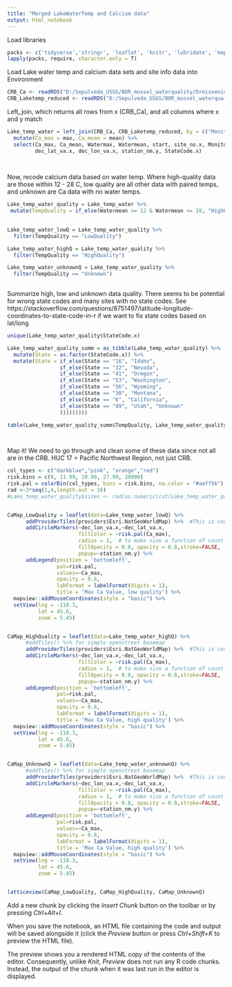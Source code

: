 ```yaml
---
title: "Merged LakeWaterTemp and Calcium data"
output: html_notebook
---
```

Load libraries
```r

packs <- c('tidyverse','stringr', 'leaflet', 'knitr', 'lubridate', 'mapview')
lapply(packs, require, character.only = T)
```



Load Lake water temp and calcium data sets and site info data into Environment
```r
CRB_Ca <- readRDS("D:/Sepulveda_USGS/BOR_mussel_waterquality/DreissenidWaterQuality/Data/processed/CRB_Ca.rds")
CRB_Laketemp_reduced <- readRDS("D:/Sepulveda_USGS/BOR_mussel_waterquality/DreissenidWaterQuality/Data/processed/CRB_Laketemp_reduced.rds")
```

Left_join, which returns all rows from x (CRB_Ca), and all columns where x and y match
```r

Lake_temp_water = left_join(CRB_Ca, CRB_Laketemp_reduced, by = c("MonitoringLocationIdentifier", "start"="Waterstart")) %>% 
  mutate(Ca_max = max, Ca_mean = mean) %>% 
  select(Ca_max, Ca_mean, Watermax, Watermean, start, site_no.x, MonitoringLocationIdentifier,
         dec_lat_va.x, dec_lon_va.x, station_nm.y, StateCode.x)
  
  


```


Now, recode calcium data based on water temp.  Where high-quality data are those within 12 - 28 C, low quality are all other data with paired temps, and unknown are Ca data with no water temps. 

```r
Lake_temp_water_quality = Lake_temp_water %>%
 mutate(TempQuality = if_else(Watermean >= 12 & Watermean <= 28, "HighQuality", "LowQuality", missing = "Unknown"))
  

Lake_temp_water_lowQ = Lake_temp_water_quality %>% 
  filter(TempQuality == "LowQuality")

Lake_temp_water_highQ = Lake_temp_water_quality %>% 
  filter(TempQuality == "HighQuality")

Lake_temp_water_unknownQ = Lake_temp_water_quality %>% 
  filter(TempQuality == "Unknown")
  
```


Summarize high, low and unknown data quality. There seems to be potential for wrong state codes and many sites with no state codes. See https://stackoverflow.com/questions/8751497/latitude-longitude-coordinates-to-state-code-in-r if we want to fix state codes based on lat/long
```r
unique(Lake_temp_water_quality$StateCode.x)

Lake_temp_water_quality_summ = as_tibble(Lake_temp_water_quality) %>% 
  mutate(State = as.factor(StateCode.x)) %>% 
  mutate(State = if_else(State == "16", "Idaho",
                 if_else(State == "32", "Nevada",
                 if_else(State == "41", "Oregon",
                 if_else(State == "53", "Washington",
                 if_else(State == "56", "Wyoming",
                 if_else(State == "30", "Montana",
                 if_else(State == "6", "California",
                 if_else(State == "49", "Utah", "Unknown"
                 )))))))))

table(Lake_temp_water_quality_summ$TempQuality, Lake_temp_water_quality_summ$State)
  



```




Map it!  We need to go through and clean some of these data since not all are in the CRB.  HUC 17 = Pacific Northwest Region, not just CRB. 
```r

col_types <- c("darkblue","pink", "orange","red")  
risk.bins = c(0, 11.99, 19.99, 27.99, 20000)
risk.pal = colorBin(col_types, bins = risk.bins, na.color = "#aaff56")
rad <-3*seq(1,4,length.out = 16)
#Lake_temp_water_quality$sizes <- rad[as.numeric(cut(Lake_temp_water_quality$count, breaks=16))]


CaMap_LowQuality = leaflet(data=Lake_temp_water_lowQ) %>% 
      addProviderTiles(providers$Esri.NatGeoWorldMap) %>%  #This is cool... https://rstudio.github.io/leaflet/basemaps.html
      addCircleMarkers(~dec_lon_va.x,~dec_lat_va.x,
                       fillColor = ~risk.pal(Ca_max),
                       radius = 2,  # to make size a function of count replace with ~sizes
                       fillOpacity = 0.8, opacity = 0.8,stroke=FALSE,
                       popup=~station_nm.y) %>%
      addLegend(position = 'bottomleft',
                pal=risk.pal,
                values=~Ca_max,
                opacity = 0.8,
                labFormat = labelFormat(digits = 1), 
                title = 'Max Ca Value, low quality') %>% 
  mapview::addMouseCoordinates(style = "basic") %>% 
  setView(lng = -118.3,
          lat = 45.6,
          zoom = 5.45)


CaMap_HighQuality = leaflet(data=Lake_temp_water_highQ) %>% 
      #addTiles() %>% for simple openstreet basemap
      addProviderTiles(providers$Esri.NatGeoWorldMap) %>%  #This is cool... https://rstudio.github.io/leaflet/basemaps.html
      addCircleMarkers(~dec_lon_va.x,~dec_lat_va.x,
                       fillColor = ~risk.pal(Ca_max),
                       radius = 2,  # to make size a function of count replace with ~sizes
                       fillOpacity = 0.8, opacity = 0.8,stroke=FALSE,
                       popup=~station_nm.y) %>%
      addLegend(position = 'bottomleft',
                pal=risk.pal,
                values=~Ca_max,
                opacity = 0.8,
                labFormat = labelFormat(digits = 1), 
                title = 'Max Ca Value, high quality') %>% 
  mapview::addMouseCoordinates(style = "basic") %>% 
  setView(lng = -118.3,
          lat = 45.6,
          zoom = 5.45)


CaMap_UnknownQ = leaflet(data=Lake_temp_water_unknownQ) %>% 
      #addTiles() %>% for simple openstreet basemap
      addProviderTiles(providers$Esri.NatGeoWorldMap) %>%  #This is cool... https://rstudio.github.io/leaflet/basemaps.html
      addCircleMarkers(~dec_lon_va.x,~dec_lat_va.x,
                       fillColor = ~risk.pal(Ca_max),
                       radius = 2,  # to make size a function of count replace with ~sizes
                       fillOpacity = 0.8, opacity = 0.8,stroke=FALSE,
                       popup=~station_nm.y) %>%
      addLegend(position = 'bottomleft',
                pal=risk.pal,
                values=~Ca_max,
                opacity = 0.8,
                labFormat = labelFormat(digits = 1), 
                title = 'Max Ca Value, high quality') %>% 
  mapview::addMouseCoordinates(style = "basic") %>% 
  setView(lng = -118.3,
          lat = 45.6,
          zoom = 5.45)


latticeview(CaMap_LowQuality, CaMap_HighQuality, CaMap_UnknownQ)

```






Add a new chunk by clicking the *Insert Chunk* button on the toolbar or by pressing *Ctrl+Alt+I*.

When you save the notebook, an HTML file containing the code and output will be saved alongside it (click the *Preview* button or press *Ctrl+Shift+K* to preview the HTML file).

The preview shows you a rendered HTML copy of the contents of the editor. Consequently, unlike *Knit*, *Preview* does not run any R code chunks. Instead, the output of the chunk when it was last run in the editor is displayed.

